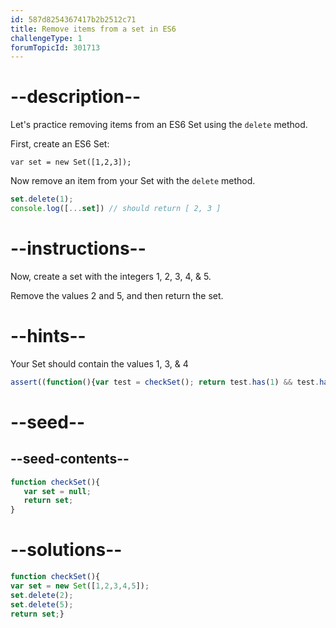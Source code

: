 ```yaml
---
id: 587d8254367417b2b2512c71
title: Remove items from a set in ES6
challengeType: 1
forumTopicId: 301713
---
```


# --description--

Let's practice removing items from an ES6 Set using the `delete` method.

First, create an ES6 Set:

`var set = new Set([1,2,3]);`

Now remove an item from your Set with the `delete` method.

```js
set.delete(1);
console.log([...set]) // should return [ 2, 3 ]
```

# --instructions--

Now, create a set with the integers 1, 2, 3, 4, & 5.

Remove the values 2 and 5, and then return the set.

# --hints--

Your Set should contain the values 1, 3, & 4

```js
assert((function(){var test = checkSet(); return test.has(1) && test.has(3) && test.has(4) && test.size === 3;})());
```

# --seed--

## --seed-contents--

```js
function checkSet(){
   var set = null;
   return set;
}
```

# --solutions--

```js
function checkSet(){
var set = new Set([1,2,3,4,5]);
set.delete(2);
set.delete(5);
return set;}
```
